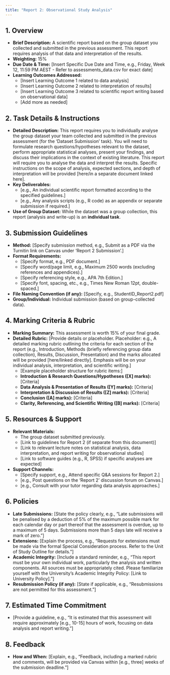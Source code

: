 ```yaml
---
title: "Report 2: Observational Study Analysis"
---
```


## 1. Overview
*   **Brief Description:** A scientific report based on the group dataset you collected and submitted in the previous assessment. This report requires analysis of that data and interpretation of the results.
*   **Weighting:** 15%
*   **Due Date & Time:** [Insert Specific Due Date and Time, e.g., Friday, Week 12, 11:59 PM AEST - Refer to assessments_data.csv for exact date]
*   **Learning Outcomes Addressed:**
    *   [Insert Learning Outcome 1 related to data analysis]
    *   [Insert Learning Outcome 2 related to interpretation of results]
    *   [Insert Learning Outcome 3 related to scientific report writing based on observational data]
    *   [Add more as needed]

## 2. Task Details & Instructions
*   **Detailed Description:** This report requires you to individually analyse the group dataset your team collected and submitted in the previous assessment (for the 'Dataset Submission' task). You will need to formulate research questions/hypotheses relevant to the dataset, perform appropriate statistical analyses, present your findings, and discuss their implications in the context of existing literature. This report will require you to analyse the data and interpret the results. Specific instructions on the scope of analysis, expected sections, and depth of interpretation will be provided [here/in a separate document linked here].
*   **Key Deliverables:**
    *   [e.g., An individual scientific report formatted according to the specified guidelines.]
    *   [e.g., Any analysis scripts (e.g., R code) as an appendix or separate submission if required.]
*   **Use of Group Dataset:** While the dataset was a group collection, this report (analysis and write-up) is an **individual task**.

## 3. Submission Guidelines
*   **Method:** [Specify submission method, e.g., Submit as a PDF via the Turnitin link on Canvas under 'Report 2 Submission'.]
*   **Format Requirements:**
    *   [Specify format, e.g., PDF document.]
    *   [Specify word/page limit, e.g., Maximum 2500 words (excluding references and appendices).]
    *   [Specify referencing style, e.g., APA 7th Edition.]
    *   [Specify font, spacing, etc., e.g., Times New Roman 12pt, double-spaced.]
*   **File Naming Convention (if any):** [Specify, e.g., StudentID_Report2.pdf]
*   **Group/Individual:** Individual submission (based on group-collected data).

## 4. Marking Criteria & Rubric
*   **Marking Summary:** This assessment is worth 15% of your final grade.
*   **Detailed Rubric:** [Provide details or placeholder. Placeholder: e.g., A detailed marking rubric outlining the criteria for each section of the report (e.g., Introduction, Methods (briefly referencing group data collection), Results, Discussion, Presentation) and the marks allocated will be provided [here/linked directly]. Emphasis will be on your individual analysis, interpretation, and scientific writing.]
    *   [Example placeholder structure for rubric items:]
    *   **Introduction & Research Questions/Hypotheses ([X] marks):** [Criteria]
    *   **Data Analysis & Presentation of Results ([Y] marks):** [Criteria]
    *   **Interpretation & Discussion of Results ([Z] marks):** [Criteria]
    *   **Conclusion ([A] marks):** [Criteria]
    *   **Clarity, Referencing, and Scientific Writing ([B] marks):** [Criteria]

## 5. Resources & Support
*   **Relevant Materials:**
    *   The group dataset submitted previously.
    *   [Link to guidelines for Report 2 (if separate from this document)]
    *   [Link to relevant lecture notes on statistical analysis, data interpretation, and report writing for observational studies]
    *   [Link to software guides (e.g., R, SPSS) if specific analyses are expected]
*   **Support Channels:**
    *   [Specify support, e.g., Attend specific Q&A sessions for Report 2.]
    *   [e.g., Post questions on the 'Report 2' discussion forum on Canvas.]
    *   [e.g., Consult with your tutor regarding data analysis approaches.]

## 6. Policies
*   **Late Submissions:** [State the policy clearly, e.g., "Late submissions will be penalised by a deduction of 5% of the maximum possible mark for each calendar day or part thereof that the assessment is overdue, up to a maximum of 5 days. Submissions more than 5 days late will receive a mark of zero."]
*   **Extensions:** [Explain the process, e.g., "Requests for extensions must be made via the formal Special Consideration process. Refer to the Unit of Study Outline for details."]
*   **Academic Integrity:** [Include a standard reminder, e.g., "This report must be your own individual work, particularly the analysis and written components. All sources must be appropriately cited. Please familiarize yourself with the University's Academic Integrity Policy: [Link to University Policy]."]
*   **Resubmission Policy (if any):** [State if applicable, e.g., "Resubmissions are not permitted for this assessment."]

## 7. Estimated Time Commitment
*   [Provide a guideline, e.g., "It is estimated that this assessment will require approximately [e.g., 10-15] hours of work, focusing on data analysis and report writing."]

## 8. Feedback
*   **How and When:** [Explain, e.g., "Feedback, including a marked rubric and comments, will be provided via Canvas within [e.g., three] weeks of the submission deadline."]